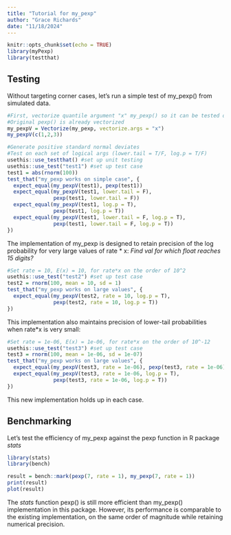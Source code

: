 ```yaml
---
title: "Tutorial for my_pexp"
author: "Grace Richards"
date: "11/18/2024"
---
```


```r
knitr::opts_chunk$set(echo = TRUE)
library(myPexp)
library(testthat)
```

## Testing

Without targeting corner cases, let's run a simple test of my_pexp() from simulated data.

```r
#First, vectorize quantile argument "x" my_pexp() so it can be tested on a vector of random variates
#Original pexp() is already vectorized
my_pexpV = Vectorize(my_pexp, vectorize.args = "x")
my_pexpV(c(1,2,3))

#Generate positive standard normal deviates
#Test on each set of logical args (lower.tail = T/F, log.p = T/F)
usethis::use_testthat() #set up unit testing
usethis::use_test("test1") #set up test case
test1 = abs(rnorm(100))
test_that("my_pexp works on simple case", {
  expect_equal(my_pexpV(test1), pexp(test1))
  expect_equal(my_pexpV(test1, lower.tail = F), 
               pexp(test1, lower.tail = F))
  expect_equal(my_pexpV(test1, log.p = T), 
               pexp(test1, log.p = T))
  expect_equal(my_pexpV(test1, lower.tail = F, log.p = T), 
               pexp(test1, lower.tail = F, log.p = T))
})
```

The implementation of my_pexp is designed to retain precision of the log probability for very large values of rate * x:
*Find val for which float reaches 15 digits?*

```r
#Set rate = 10, E(x) = 10, for rate*x on the order of 10^2
usethis::use_test("test2") #set up test case
test2 = rnorm(100, mean = 10, sd = 1)
test_that("my_pexp works on large values", {
  expect_equal(my_pexpV(test2, rate = 10, log.p = T), 
               pexp(test2, rate = 10, log.p = T))
})
```

This implementation also maintains precision of lower-tail probabilities when rate*x is very small:

```r
#Set rate = 1e-06, E(x) = 1e-06, for rate*x on the order of 10^-12
usethis::use_test("test3") #set up test case
test3 = rnorm(100, mean = 1e-06, sd = 1e-07)
test_that("my_pexp works on large values", {
  expect_equal(my_pexpV(test3, rate = 1e-06), pexp(test3, rate = 1e-06))
  expect_equal(my_pexpV(test3, rate = 1e-06, log.p = T), 
               pexp(test3, rate = 1e-06, log.p = T))
})
```
This new implementation holds up in each case.

## Benchmarking

Let's test the efficiency of my_pexp against the pexp function in R package *stats*

```r
library(stats)
library(bench)

result = bench::mark(pexp(7, rate = 1), my_pexp(7, rate = 1))
print(result)
plot(result)
```

The *stats* function pexp() is still more efficient than my_pexp() implementation in this package. However, its performance is comparable to the existing implementation, on the same order of magnitude while retaining numerical precision.
